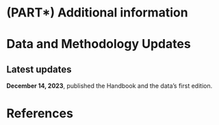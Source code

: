 # (PART\*) Additional information {.unnumbered}

# Data and Methodology Updates {#track}

## Latest updates {-}

**December 14, 2023**, published the Handbook and the data's first edition.


# References